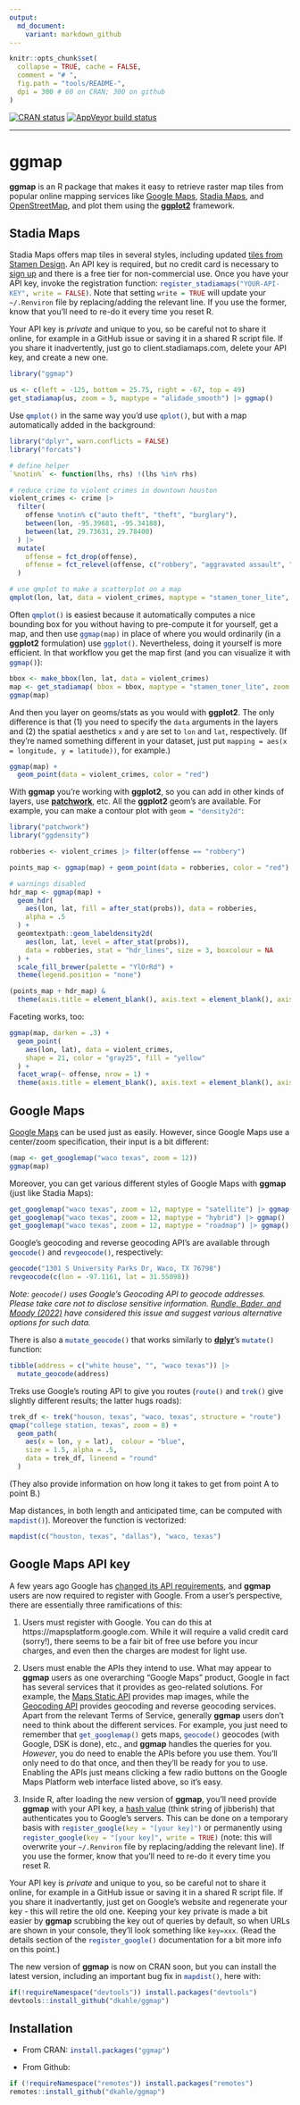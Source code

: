 ```yaml
---
output:
  md_document:
    variant: markdown_github
---
```


<!-- README.md is generated from README.Rmd. Please edit that file -->

```r
knitr::opts_chunk$set(
  collapse = TRUE, cache = FALSE,
  comment = "# ",
  fig.path = "tools/README-",
  dpi = 300 # 60 on CRAN; 300 on github
)
```

<!-- badges: start -->
[![CRAN status](https://www.r-pkg.org/badges/version/ggmap)](https://cran.r-project.org/package=ggmap)
[![AppVeyor build status](https://ci.appveyor.com/api/projects/status/github/dkahle/ggmap?branch=master&svg=true)](https://ci.appveyor.com/project/dkahle/ggmap)
<!-- badges: end -->



<hr>

# ggmap

__ggmap__ is an R package that makes it easy to retrieve raster map tiles from
popular online mapping services like [Google
Maps](https://developers.google.com/maps/documentation/maps-static?hl=en),
[Stadia Maps](https://stadiamaps.com/), and
[OpenStreetMap](https://www.openstreetmap.org/), and plot them using the
[__ggplot2__](https://github.com/tidyverse/ggplot2) framework.

## Stadia Maps

Stadia Maps offers map tiles in several styles, including updated [tiles from
Stamen Design](https://stadiamaps.com/stamen/). An API key is required, but no
credit card is necessary to [sign up](https://client.stadiamaps.com/signup) and
there is a free tier for non-commercial use. Once you have your API key, invoke
the registration function: `register_stadiamaps("YOUR-API-KEY", write =
FALSE)`{.R}. Note that setting `write = TRUE`{.R} will update your `~/.Renviron`
file by replacing/adding the relevant line. If you use the former, know that
you'll need to re-do it every time you reset R.
  
Your API key is _private_ and unique to you, so be careful not to share it
online, for example in a GitHub issue or saving it in a shared R script file. If
you share it inadvertently, just go to client.stadiamaps.com, delete your API
key, and create a new one.

```r
library("ggmap")

us <- c(left = -125, bottom = 25.75, right = -67, top = 49)
get_stadiamap(us, zoom = 5, maptype = "alidade_smooth") |> ggmap() 
```

Use `qmplot()`{.R} in the same way you'd use `qplot()`{.R}, but with a map
automatically added in the background:

```r
library("dplyr", warn.conflicts = FALSE)
library("forcats")

# define helper
`%notin%` <- function(lhs, rhs) !(lhs %in% rhs)

# reduce crime to violent crimes in downtown houston
violent_crimes <- crime |> 
  filter(
    offense %notin% c("auto theft", "theft", "burglary"),
    between(lon, -95.39681, -95.34188),
    between(lat, 29.73631, 29.78400)
  ) |> 
  mutate(
    offense = fct_drop(offense),
    offense = fct_relevel(offense, c("robbery", "aggravated assault", "rape", "murder"))
  )

# use qmplot to make a scatterplot on a map
qmplot(lon, lat, data = violent_crimes, maptype = "stamen_toner_lite", color = I("red"))
```

Often `qmplot()`{.R} is easiest because it automatically computes a nice
bounding box for you without having to pre-compute it for yourself, get a map,
and then use `ggmap(map)`{.R} in place of where you would ordinarily (in a
**ggplot2** formulation) use `ggplot()`{.R}. Nevertheless, doing it yourself is
more efficient. In that workflow you get the map first (and you can visualize it
with `ggmap()`{.R}):

```r
bbox <- make_bbox(lon, lat, data = violent_crimes)
map <- get_stadiamap( bbox = bbox, maptype = "stamen_toner_lite", zoom = 14 )
ggmap(map)
```

And then you layer on geoms/stats as you would with **ggplot2**. The only difference is that (1) you need to specify the `data` arguments in the layers and (2) the spatial aesthetics `x` and `y` are set to `lon` and `lat`, respectively. (If they're named something different in your dataset, just put `mapping = aes(x = longitude, y = latitude))`, for example.)

```r
ggmap(map) +
  geom_point(data = violent_crimes, color = "red")
```


With **ggmap** you're working with **ggplot2**, so you can add in other kinds of layers, use [**patchwork**](https://patchwork.data-imaginist.com), etc.
All the __ggplot2__ geom's are available.  For example, you can make a contour
plot with `geom = "density2d"`{.R}:

```r
library("patchwork")
library("ggdensity")

robberies <- violent_crimes |> filter(offense == "robbery")

points_map <- ggmap(map) + geom_point(data = robberies, color = "red")

# warnings disabled
hdr_map <- ggmap(map) + 
  geom_hdr(
    aes(lon, lat, fill = after_stat(probs)), data = robberies,
    alpha = .5
  ) +
  geomtextpath::geom_labeldensity2d(
    aes(lon, lat, level = after_stat(probs)),
    data = robberies, stat = "hdr_lines", size = 3, boxcolour = NA
  ) +
  scale_fill_brewer(palette = "YlOrRd") +
  theme(legend.position = "none")

(points_map + hdr_map) & 
  theme(axis.title = element_blank(), axis.text = element_blank(), axis.ticks = element_blank())
```

Faceting works, too:

```r
ggmap(map, darken = .3) +
  geom_point(
    aes(lon, lat), data = violent_crimes, 
    shape = 21, color = "gray25", fill = "yellow"
  ) +
  facet_wrap(~ offense, nrow = 1) +
  theme(axis.title = element_blank(), axis.text = element_blank(), axis.ticks = element_blank())
```





## Google Maps

[Google Maps](https://cloud.google.com/maps-platform/terms/) can be used just as
easily.  However, since Google Maps use a center/zoom specification, their input
is a bit different:
```r
(map <- get_googlemap("waco texas", zoom = 12))
ggmap(map)
```

Moreover, you can get various different styles of Google Maps with __ggmap__
(just like Stadia Maps):
```r
get_googlemap("waco texas", zoom = 12, maptype = "satellite") |> ggmap()
get_googlemap("waco texas", zoom = 12, maptype = "hybrid") |> ggmap()
get_googlemap("waco texas", zoom = 12, maptype = "roadmap") |> ggmap()
```

Google's geocoding and reverse geocoding API's are available through `geocode()`{.R}
and `revgeocode()`{.R}, respectively:
```r
geocode("1301 S University Parks Dr, Waco, TX 76798")
revgeocode(c(lon = -97.1161, lat = 31.55098))
```

_Note: `geocode()` uses Google's Geocoding API to geocode addresses. Please take care not to disclose sensitive information. [Rundle, Bader, and Moody (2022)](https://www.ncbi.nlm.nih.gov/pmc/articles/PMC8972108/) have considered this issue and suggest various alternative options for such data._

There is also a `mutate_geocode()`{.R} that works similarly to
[__dplyr__](https://github.com/tidyverse/dplyr/)'s `mutate()`{.R} function:
```r
tibble(address = c("white house", "", "waco texas")) |> 
  mutate_geocode(address)
```

Treks use Google's routing API to give you routes (`route()`{.R} and
`trek()`{.R} give slightly different results; the latter hugs roads):
```r
trek_df <- trek("houson, texas", "waco, texas", structure = "route")
qmap("college station, texas", zoom = 8) +
  geom_path(
    aes(x = lon, y = lat),  colour = "blue",
    size = 1.5, alpha = .5,
    data = trek_df, lineend = "round"
  )
```

(They also provide information on how long it takes to get from point A to point
B.)


Map distances, in both length and anticipated time, can be computed with
`mapdist()`{.R}).  Moreover the function is vectorized:
```r
mapdist(c("houston, texas", "dallas"), "waco, texas")
```



## Google Maps API key

A few years ago Google has [changed its API
requirements](https://developers.google.com/maps/documentation/geocoding/usage-and-billing),
and __ggmap__ users are now required to register with Google. From a user's
perspective, there are essentially three ramifications of this:

1. Users must register with Google. You can do this at
https://mapsplatform.google.com. While it will require a valid credit card
(sorry!), there seems to be a fair bit of free use before you incur charges, and
even then the charges are modest for light use.

2. Users must enable the APIs they intend to use. What may appear to __ggmap__
users as one overarching "Google Maps" product, Google in fact has several
services that it provides as geo-related solutions. For example, the [Maps
Static
API](https://developers.google.com/maps/documentation/maps-static/overview)
provides map images, while the [Geocoding
API](https://developers.google.com/maps/documentation/geocoding/overview)
provides geocoding and reverse geocoding services.  Apart from the relevant
Terms of Service, generally __ggmap__ users don't need to think about the
different services. For example, you just need to remember that
`get_googlemap()`{.R} gets maps, `geocode()`{.R} geocodes (with Google, DSK is
done), etc., and __ggmap__ handles the queries for you.  _However_, you do need
to enable the APIs before you use them. You'll only need to do that once, and
then they'll be ready for you to use. Enabling the APIs just means clicking a
few radio buttons on the Google Maps Platform web interface listed above, so
it's easy.

3. Inside R, after loading the new version of __ggmap__, you'll need provide
__ggmap__ with your API key, a [hash
value](https://en.wikipedia.org/wiki/Hash_function) (think string of jibberish)
that authenticates you to Google's servers. This can be done on a temporary
basis with `register_google(key = "[your key]")`{.R} or permanently using
`register_google(key = "[your key]", write = TRUE)`{.R} (note: this will
overwrite your `~/.Renviron` file by replacing/adding the relevant line). If you
use the former, know that you'll need to re-do it every time you reset R.
  
Your API key is _private_ and unique to you, so be careful not to share it
online, for example in a GitHub issue or saving it in a shared R script file. If
you share it inadvertantly, just get on Google's website and regenerate your key
- this will retire the old one. Keeping your key private is made a bit easier by
__ggmap__ scrubbing the key out of queries by default, so when URLs are shown in
your console, they'll look something like `key=xxx`{.R}.  (Read the details
section of the `register_google()`{.R} documentation for a bit more info on this
point.)

The new version of __ggmap__ is now on CRAN soon, but you can install the latest
version, including an important bug fix in `mapdist()`{.R}, here with:
```r
if(!requireNamespace("devtools")) install.packages("devtools")
devtools::install_github("dkahle/ggmap")
```




## Installation

* From CRAN: `install.packages("ggmap")`{.R}

* From Github: 
```r
if (!requireNamespace("remotes")) install.packages("remotes")
remotes::install_github("dkahle/ggmap")
```


